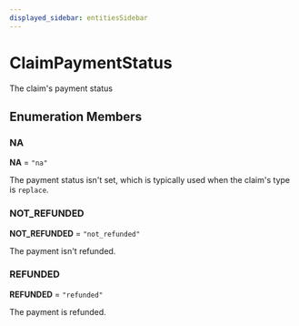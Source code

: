 ```yaml
---
displayed_sidebar: entitiesSidebar
---
```



# ClaimPaymentStatus

The claim's payment status

## Enumeration Members

### NA

 **NA** = `"na"`

The payment status isn't set, which is typically used when the claim's type is `replace`.

### NOT\_REFUNDED

 **NOT\_REFUNDED** = `"not_refunded"`

The payment isn't refunded.

### REFUNDED

 **REFUNDED** = `"refunded"`

The payment is refunded.
